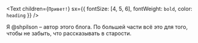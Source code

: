 <Text
  children={`Привет!`}
  sx={{ fontSize: [4, 5, 6], fontWeight: `bold`, color: `heading` }}
/>

Я @shpilson – автор этого блога. По большей части всё это для того, чтобы не забыть, что рассказывать в старости. 
